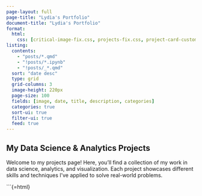```yaml
---
page-layout: full
page-title: "Lydia's Portfolio"
document-title: "Lydia's Portfolio"
format:
  html:
    css: [critical-image-fix.css, projects-fix.css, project-card-custom.css, title-hard-fix.css, card-hover-animation.css, card-click-enhancement.css]
listing:
  contents: 
    - "posts/*.qmd"
    - "!posts/*.ipynb"
    - "!posts/_*.qmd"
  sort: "date desc"
  type: grid
  grid-columns: 3
  image-height: 220px
  page-size: 100
  fields: [image, date, title, description, categories]
  categories: true
  sort-ui: true
  filter-ui: true
  feed: true
---
```


::: {.docs-list-title-container}
# My Data Science & Analytics Projects {.docs-list-title .no-anchor}
:::

::: {.projects-intro}
Welcome to my projects page! Here, you'll find a collection of my work in data science, analytics, and visualization. Each project showcases different skills and techniques I've applied to solve real-world problems.
:::

::: {.projects-content}
:::{#listing-projects}
:::
:::

```{=html}
<!-- Force all images to be visible immediately -->
<script src="js/force-show-images.js"></script>

<!-- Remove any existing Show Images buttons -->
<script src="js/remove-show-button.js"></script>

<!-- Reliable card navigation - high priority -->
<script src="js/reliable-card-navigation.js"></script>

<!-- Disable all card hover animations -->
<script src="js/disable-card-animations.js"></script>

<!-- Ensure cards are reliably clickable -->
<script src="js/card-click-fix.js"></script>

<!-- Early load critical scripts -->
<script>
// Create a style element for immediate critical styles
document.addEventListener('DOMContentLoaded', function() {
  // Mark page as loading
  document.body.classList.add('page-loading');
});
</script>

<!-- Prevent page load glitches -->
<script src="js/page-load-fix.js"></script>

<!-- Direct fix for title refresh glitches -->
<script src="js/title-refresh-fix.js"></script>

<style>
/* Immediate CSS to hide horizontal rules */
hr {
  display: none !important;
  visibility: hidden !important;
  height: 0 !important;
  width: 0 !important;
  margin: 0 !important;
  padding: 0 !important;
  border: none !important;
}
</style>

<script>
// IIFE to execute immediately
(function() {
  // Immediately hide any HR elements that might be present
  document.querySelectorAll('hr').forEach(function(el) {
    el.style.display = 'none';
    el.style.visibility = 'hidden';
    el.style.height = '0';
    el.style.width = '0';
    el.style.margin = '0';
    el.style.padding = '0';
    el.style.opacity = '0';
    el.style.border = 'none';
    
    // Try to actually remove from DOM
    if (el.parentNode) {
      el.parentNode.removeChild(el);
    }
  });
})();
</script>

<script>
// Hide page content until fully loaded to prevent flickering
document.addEventListener('DOMContentLoaded', function() {
  // Remove any horizontal rules
  document.querySelectorAll('hr').forEach(hr => {
    hr.style.display = 'none';
    hr.style.visibility = 'hidden';
    hr.style.height = '0';
    hr.style.opacity = '0';
    hr.style.margin = '0';
    hr.style.padding = '0';
    hr.remove(); // Actually remove from DOM
  });
  
  // Apply styles to the project title container to match Recent Posts style
  const projectsHeader = document.querySelector('.docs-list-title-container');
  if (projectsHeader) {
    projectsHeader.style.cssText = "text-align: left !important; margin-bottom: 0.5rem !important; margin-top: -1rem !important; transform: none !important; width: 100% !important;";
  }
  
  const projectsIntro = document.querySelector('.projects-intro');
  if (projectsIntro) {
    projectsIntro.style.marginBottom = '3rem';
    projectsIntro.style.fontSize = '1.1rem';
    projectsIntro.style.lineHeight = '1.6';
    projectsIntro.style.color = '#5D6D7E';
    projectsIntro.style.maxWidth = '900px';
    // Force rendering
    projectsIntro.style.display = 'block';
  }
  
  // Force refresh the listing
  if (window['quarto-listings'] && window['quarto-listings']['listing-projects']) {
    window['quarto-listings']['listing-projects'].update();
  }
});
</script>

<!-- Force refresh script for capturing all posts -->
<script>
document.addEventListener('DOMContentLoaded', function() {
  // This ensures all posts are captured even if they were added after the last build
  setTimeout(function() {
    if (window['quarto-listing-loaded']) {
      window['quarto-listing-loaded']();
    }
    
    // Check for any missing posts and try to add them manually
    const existingPosts = document.querySelectorAll('.listing-title');
    const existingTitles = Array.from(existingPosts).map(post => post.innerText.trim());
    
    // Apply thœe title-hard-fix styling to any new posts
    document.querySelectorAll('.quarto-grid-item, .card.h-100').forEach(function(card) {
      card.style.height = '480px';
      card.style.minHeight = '480px';
      card.style.maxHeight = '480px';
      card.style.overflow = 'hidden';
      card.style.display = 'flex';
      card.style.flexDirection = 'column';
      
      const title = card.querySelector('.listing-title, .card-title');
      if (title) {
        title.style.display = '-webkit-box';
        title.style.webkitLineClamp = '3';
        title.style.webkitBoxOrient = 'vertical';
        title.style.maxHeight = '5rem';
        title.style.minHeight = '5rem';
        title.style.overflow = 'hidden';
        title.style.textOverflow = 'ellipsis';
      }
    });
  }, 1000);
});
</script>

<!-- Make project links open in the same tab -->
<script src="js/same-tab-links.js"></script>

<!-- Fix image loading glitches -->
<script src="js/image-preload-fix.js"></script>

<!-- Fix card hover animation glitches and make entire card clickable -->
<script src="js/smooth-card-hover.js"></script>

<!-- Remove critical styles once everything is loaded -->
<script src="js/critical-styles-cleanup.js"></script>